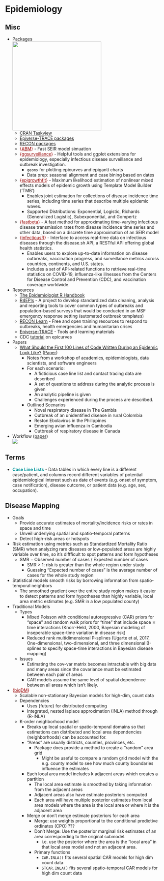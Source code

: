 # Epidemiology {#sec-epidemi .unnumbered}

## Misc {#sec-epidemi-misc .unnumbered}

-   Packages\
    ![](_resources/Epidemiology.resources/pkgs-1.png){.lightbox width="289"}
    -   [CRAN Taskview](https://cran.r-project.org/web/views/Epidemiology.html)
    -   [Epiverse-TRACE packages](https://epiverse-trace.r-universe.dev/packages)
    -   [RECON packages](https://www.repidemicsconsortium.org/projects/)
    -   [{]{style="color: #990000"}[ABM](https://github.com/junlingm/ABM){style="color: #990000"}[}]{style="color: #990000"} - Fast SEIR model simuation
    -   [{]{style="color: #990000"}[ggsurveillance](https://ggsurveillance.biostats.dev/){style="color: #990000"}[}]{style="color: #990000"} - Helpful tools and ggplot extensions for epidemiology, especially infectious disease surveillance and outbreak investigation.
        -   `geoms` for plotting epicurves and epigantt charts
        -   Data prep: seasonal alignment and case bining based on dates
    -   [{]{style="color: #990000"}[epigrowthfit](https://cran.r-project.org/web/packages/epigrowthfit/index.html){style="color: #990000"}[}]{style="color: #990000"} - Maximum likelihood estimation of nonlinear mixed effects models of epidemic growth using Template Model Builder ('TMB')
        -   Enables joint estimation for collections of disease incidence time series, including time series that describe multiple epidemic waves.
        -   Supported Distributions: Exponential, Logistic, Richards (Generalized Logistic), Subexponential, and Gompertz
    -   [{]{style="color: #990000"}[fastbeta](https://cran.r-project.org/web/packages/fastbeta/index.html){style="color: #990000"}[}]{style="color: #990000"} - A fast method for approximating time-varying infectious disease transmission rates from disease incidence time series and other data, based on a discrete time approximation of an SEIR model
    -   [{]{style="color: #990000"}[infectiousR](https://lightbluetitan.github.io/infectiousr/){style="color: #990000"}[}]{style="color: #990000"} - Interface to access real-time data on infectious diseases through the disease.sh API, a RESTful API offering global health statistics.
        -   Enables users to explore up-to-date information on disease outbreaks, vaccination progress, and surveillance metrics across countries, continents, and U.S. states.
        -   Includes a set of API-related functions to retrieve real-time statistics on COVID-19, influenza-like illnesses from the Centers for Disease Control and Prevention (CDC), and vaccination coverage worldwide.
-   Resources
    -   [The Epidemiologist R Handbook](https://epirhandbook.com/en/)
    -   [R4EPIs](https://r4epis.netlify.app/) - A project to develop standardized data cleaning, analysis and reporting tools to cover common types of outbreaks and population-based surveys that would be conducted in an MSF emergency response setting (automated outbreak templates)
    -   [RECON Learn](https://www.reconlearn.org/) - Free and open training resources to respond to outbreaks, health emergencies and humanitarian crises
    -   [Epiverse-TRACE](https://epiverse-trace.github.io/) - Tools and learning materials
    -   CDC [tutorial](https://www.cdc.gov/training/quicklearns/epimode/index.html) on epicurves
-   Papers
    -   [What Should the First 100 Lines of Code Written During an Epidemic Look Like?](https://epiverse-trace.github.io/posts/100days-workshop/) ([Paper](https://www.thelancet.com/journals/landig/article/PIIS2589-7500(24)00218-8/fulltext))
        -   Notes from a workshop of academics, epidemiologists, data scientists, and software engineers
        -   For each scenario:
            -   A ficticious case line list and contact tracing data are described
            -   A set of questions to address during the analytic process is given
            -   An analytic pipeline is given
            -   Challenges experienced during the process are described.
        -   Outlined Scenarios
            -   Novel respiratory disease in The Gambia
            -   Outbreak of an unidentified disease in rural Colombia
            -   Reston Ebolavirus in the Philippines
            -   Emerging avian influenza in Cambodia
            -   Outbreak of respiratory disease in Canada
-   Workflow ([paper](https://www.thelancet.com/journals/landig/article/PIIS2589-7500(24)00218-8/fulltext))\
    ![](_resources/Epidemiology.resources/workflow-1.jpg){.lightbox}

## Terms {#sec-epidemi-terms .unnumbered}

-   [**Case Line Lists**]{style="color: #009499"} - Data tables in which every line is a different case/patient, and columns record different variables of potential epidemiological interest such as date of events (e.g. onset of symptom, case notification), disease outcome, or patient data (e.g. age, sex, occupation).

## Disease Mapping {#sec-epidemi-dismap .unnumbered}

-   Goals
    -   Provide accurate estimates of mortality/incidence risks or rates in space and time
    -   Unveil underlying spatial and spatio-temporal patterns
    -   Detect high-risk areas or hotspots
-   Risk estimation using metrics such as Standardized Mortality Ratio (SMR) when analyzing rare diseases or low-populated areas are highly variable over time, so it's diffficult to spot patterns and form hypotheses
    -   SMR = Observed number of cases / Expected number of cases
        -   SMR \> 1: risk is greater than the whole region under study
        -   Guessing "Expected number of cases" is the average number of cases for the whole study region
-   Statistical models smooth risks by borrowing information from spatio-temporal neighbors
    -   The smoothed gradient over the entire study region makes it easier to detect patterns and form hypotheses than highly variable, local area metric estimates (e.g. SMR in a low populated county)
-   Traditional Models
    -   Types
        -   Mixed Poisson with conditional autoregressive (CAR) priors for "space" and random walk priors for "time" that include space ⨯ time interactions (Knorr-Held, 2000, Bayesian modeling of inseperable space-time variation in disease risk)
        -   Reduced rank multidimensional P-splines (Ugarte et al, 2017, One-dimensional, two-dimensional, and three dimensional B-splines to specify space-time interactions in Bayesian disease mapping)
    -   Issues
        -   Estimating the cov-var matrix becomes intractable with big data and many areas since the covariance must be estimated between each pair of areas
        -   CAR models assume the same level of spatial dependence between all areas which isn't likely.
-   [{]{style="color: #990000"}[bigDM](https://github.com/spatialstatisticsupna/bigDM){style="color: #990000"}[}]{style="color: #990000"}
    -   Scalable non-stationary Bayesian models for high-dim, count data
    -   Dependencies
        -   Uses {future} for distributed computing
        -   Integrated, nested laplace approximation (INLA) method through {R-INLA}
    -   K-order neighborhood model
        -   Breaks up local spatial or spatio-temporal domains so that estimations can distributed and local area dependencies (neighborhoods) can be accounted for.
        -   "Areas" are usually districts, counties, provinces, etc.
            -   Package does provide a method to create a "random" area grid
                -   Might be useful to compare a random grid model with the e.g. county model to see how much county boundaries influence the estimates
        -   Each local area model includes k adjacent areas which creates a partition
            -   The local area estimate is smoothed by taking information from the adjacent areas
            -   Adjacent areas also have estimate posteriors computed
            -   Each area will have multiple posterior estimates from local area models where the area is the local area or where it is the adjacent area
        -   Merge or don't merge estimate posteriors for each area
            -   Merge: use weights proportional to the conditional predictive ordinates (CPO) ???
            -   Don't Merge: Use the posterior marginal risk estimates of an area corresponding to the original submodel.
                -   i.e. use the posterior where the area is the "local area" in that local area model and not an adjacent area.
            -   Primary functions
                -   `CAR.INLA()` fits several spatial CAR models for high dim count data
                -   `STCAR.INLA()` fits several spatio-temporal CAR models for high dim count data
